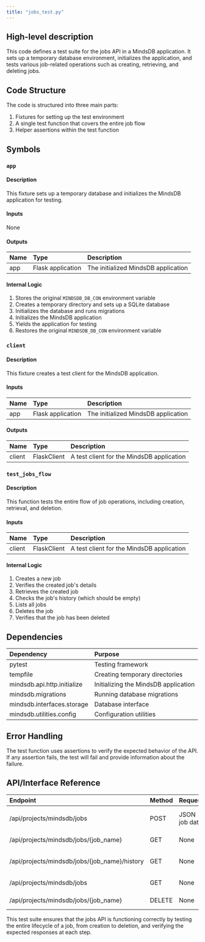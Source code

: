 ```yaml
---
title: "jobs_test.py"
---
```


## High-level description
This code defines a test suite for the jobs API in a MindsDB application. It sets up a temporary database environment, initializes the application, and tests various job-related operations such as creating, retrieving, and deleting jobs.

## Code Structure
The code is structured into three main parts:
1. Fixtures for setting up the test environment
2. A single test function that covers the entire job flow
3. Helper assertions within the test function

## Symbols

### `app`
#### Description
This fixture sets up a temporary database and initializes the MindsDB application for testing.

#### Inputs
None

#### Outputs
| Name | Type | Description |
|:-----|:-----|:------------|
| app | Flask application | The initialized MindsDB application |

#### Internal Logic
1. Stores the original `MINDSDB_DB_CON` environment variable
2. Creates a temporary directory and sets up a SQLite database
3. Initializes the database and runs migrations
4. Initializes the MindsDB application
5. Yields the application for testing
6. Restores the original `MINDSDB_DB_CON` environment variable

### `client`
#### Description
This fixture creates a test client for the MindsDB application.

#### Inputs
| Name | Type | Description |
|:-----|:-----|:------------|
| app | Flask application | The initialized MindsDB application |

#### Outputs
| Name | Type | Description |
|:-----|:-----|:------------|
| client | FlaskClient | A test client for the MindsDB application |

### `test_jobs_flow`
#### Description
This function tests the entire flow of job operations, including creation, retrieval, and deletion.

#### Inputs
| Name | Type | Description |
|:-----|:-----|:------------|
| client | FlaskClient | A test client for the MindsDB application |

#### Internal Logic
1. Creates a new job
2. Verifies the created job's details
3. Retrieves the created job
4. Checks the job's history (which should be empty)
5. Lists all jobs
6. Deletes the job
7. Verifies that the job has been deleted

## Dependencies
| Dependency | Purpose |
|:-----------|:--------|
| pytest | Testing framework |
| tempfile | Creating temporary directories |
| mindsdb.api.http.initialize | Initializing the MindsDB application |
| mindsdb.migrations | Running database migrations |
| mindsdb.interfaces.storage | Database interface |
| mindsdb.utilities.config | Configuration utilities |

## Error Handling
The test function uses assertions to verify the expected behavior of the API. If any assertion fails, the test will fail and provide information about the failure.

## API/Interface Reference
| Endpoint | Method | Request | Response | Description |
|:---------|:-------|:--------|:---------|:------------|
| /api/projects/mindsdb/jobs | POST | JSON job data | Created job details | Creates a new job |
| /api/projects/mindsdb/jobs/{job_name} | GET | None | Job details | Retrieves a specific job |
| /api/projects/mindsdb/jobs/{job_name}/history | GET | None | Job history | Retrieves the history of a job |
| /api/projects/mindsdb/jobs | GET | None | List of jobs | Retrieves all jobs |
| /api/projects/mindsdb/jobs/{job_name} | DELETE | None | None | Deletes a specific job |

This test suite ensures that the jobs API is functioning correctly by testing the entire lifecycle of a job, from creation to deletion, and verifying the expected responses at each step.
